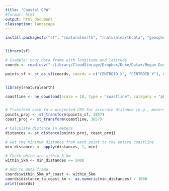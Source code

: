```yaml
---
title: "Coastal GPW"
#format: html
output: html_document
classoption: landscape
---
```



```r

install.packages(c("sf", "rnaturalearth", "rnaturalearthdata", "geosphere"))


library(sf)

# Example: your data frame with longitude and latitude
coords <- read.csv("~/Library/CloudStorage/Dropbox/Duke/Data+/Megan Dashboard/Data/Coastal Climate Vulnerability/GPW_v4_Data/gpw_v4_admin_unit_center_points_population_estimates_rev11_fra.csv") #"../Data/Coastal Climate Vulnerability/GPW_v4_Data/gpw_v4_admin_unit_center_points_population_estimates_rev11_abw.csv")

points_sf <- st_as_sf(coords, coords = c("CENTROID_X", "CENTROID_Y"), crs = 4326)


library(rnaturalearth)

coastline <- ne_download(scale = 10, type = "coastline", category = "physical", returnclass = "sf")


# Transform both to a projected CRS for accurate distance (e.g., meters)
points_proj <- st_transform(points_sf, 3857)
coast_proj <- st_transform(coastline, 3857)

# Calculate distance in meters
distances <- st_distance(points_proj, coast_proj)

# Get the minimum distance from each point to the entire coastline
min_distances <- apply(distances, 1, min)

# Check which are within 5 km
within_5km <- min_distances <= 5000

# Add to data frame
coords$within_5km_of_coast <- within_5km
coords$distance_to_coast_km <- as.numeric(min_distances) / 1000
print(coords)



```